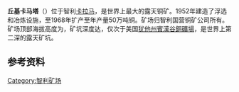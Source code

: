 {{多個問題|
{{unreferenced|time=2018-11-17T01:15:12+00:00}}
{{copyedit|time=2018-04-26T12:03:28+00:00}}
{{expand|time=2018-04-26T12:03:28+00:00}}
}}
{{Infobox mine
| name = 丘基卡马塔
| image = Mina de Chuquicamata, Calama, Chile, 2016-02-01, DD 110-112 PAN.JPG
| width = 250px
| caption = 俯视照片
| pushpin_map = Chile
| pushpin_label = Chuqicamata
| pushpin_map_caption = Location in Chile
| pushpin_mapsize = 150
| latd=22
| latm=18
| lats=20
| latNS=S
| longd= 68
| longm=54
| longs=8
| longEW=W	
| display = inline,title
| place =
| subdivision_type = Region
| state/province = [[安托法加斯塔大区|安托法加斯塔大区]]
| country = [[智利|智利]]
| owner = {{en-link|CODELCO}}
| official website =
| acquisition year =
| stock_exchange =
| stock_code =
| products = 铜，金
| financial year =
| amount =
| opening year = 1882
| closing year =
}}
'''丘基卡马塔'''（{{lang-es|Chuquicamata}}）位于智利[[卡拉馬_(智利)|卡拉马]]，是世界上最大的露天铜矿。1952年建造了浮选和冶炼设施，至1968年扩产至年产量50万吨铜。矿场归智利国营铜矿公司{{en-link|CODELCO}}所有。矿场顶部海拔高度为{{convert|2850|m|abbr=on}}，矿坑深度达{{Convert|850|m|ft|-1}}，仅次于美国[[犹他州|犹他州]][[賓漢谷銅礦場|賓漢谷銅礦場]]，是世界上第二深的露天矿坑。

==参考资料==
{{reflist|2}}
[[Category:智利矿场|Category:智利矿场]]